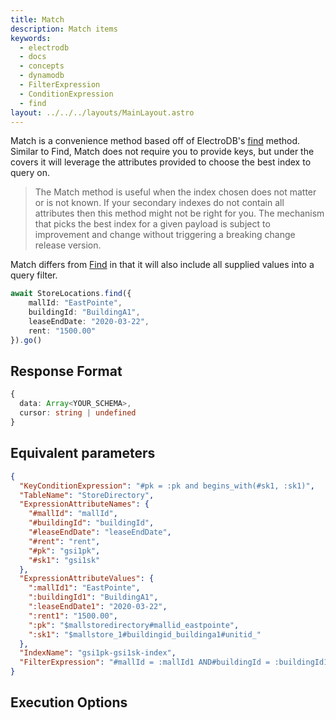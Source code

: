 ```yaml
---
title: Match
description: Match items
keywords:
  - electrodb
  - docs
  - concepts
  - dynamodb
  - FilterExpression
  - ConditionExpression
  - find
layout: ../../../layouts/MainLayout.astro
---
```


Match is a convenience method based off of ElectroDB's [find](/en/queries/find) method. Similar to Find, Match does not require you to provide keys, but under the covers it will leverage the attributes provided to choose the best index to query on.

> The Match method is useful when the index chosen does not matter or is not known. If your secondary indexes do not contain all attributes then this method might not be right for you. The mechanism that picks the best index for a given payload is subject to improvement and change without triggering a breaking change release version.

Match differs from [Find](/en/queries/find) in that it will also include all supplied values into a query filter.


<ExampleSetup />

```typescript
await StoreLocations.find({
    mallId: "EastPointe",
    buildingId: "BuildingA1",
    leaseEndDate: "2020-03-22",
    rent: "1500.00"
}).go()
```

## Response Format

```typescript
{
  data: Array<YOUR_SCHEMA>,
  cursor: string | undefined
}
```

## Equivalent parameters
```json
{
  "KeyConditionExpression": "#pk = :pk and begins_with(#sk1, :sk1)",
  "TableName": "StoreDirectory",
  "ExpressionAttributeNames": {
    "#mallId": "mallId",
    "#buildingId": "buildingId",
    "#leaseEndDate": "leaseEndDate",
    "#rent": "rent",
    "#pk": "gsi1pk",
    "#sk1": "gsi1sk"
  },
  "ExpressionAttributeValues": {
    ":mallId1": "EastPointe",
    ":buildingId1": "BuildingA1",
    ":leaseEndDate1": "2020-03-22",
    ":rent1": "1500.00",
    ":pk": "$mallstoredirectory#mallid_eastpointe",
    ":sk1": "$mallstore_1#buildingid_buildinga1#unitid_"
  },
  "IndexName": "gsi1pk-gsi1sk-index",
  "FilterExpression": "#mallId = :mallId1 AND#buildingId = :buildingId1 AND#leaseEndDate = :leaseEndDate1 AND#rent = :rent1"
}
```
## Execution Options


<PartialExample />

